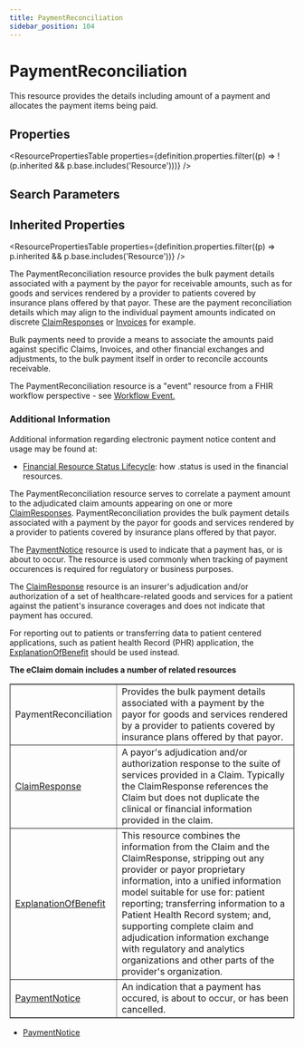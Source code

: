 ```yaml
---
title: PaymentReconciliation
sidebar_position: 104
---
```



# PaymentReconciliation

This resource provides the details including amount of a payment and allocates the payment items being paid.

<Tabs queryString="section">
  <TabItem value="schema" label="Schema" default>

## Properties

<ResourcePropertiesTable
  properties={definition.properties.filter((p) => !(p.inherited && p.base.includes('Resource')))}
/>

## Search Parameters

<SearchParamsTable searchParams={definition.searchParameters} />

## Inherited Properties

<ResourcePropertiesTable properties={definition.properties.filter((p) => p.inherited && p.base.includes('Resource'))} />

  </TabItem>
<TabItem value="usage" label="Usage">
<div> <a name="scope"></a>  <p> The <Link to="/docs/api/fhir/resources/paymentreconciliation">PaymentReconciliation</Link> resource provides the bulk payment details  associated with a payment by the payor for receivable amounts, such as for goods and services rendered by a provider to patients  covered by insurance plans offered by that payor. These are the payment reconciliation details which may align to the individual payment amounts indicated on discrete <a href="/docs/api/fhir/resources/claimresponse">ClaimResponses</a> or <a href="/docs/api/fhir/resources/invoice">Invoices</a> for example. </p> <p> Bulk payments need to provide a means to associate the amounts paid against specific <Link to="/docs/api/fhir/resources/claim">Claims</Link>, <Link to="/docs/api/fhir/resources/invoice">Invoices</Link>,  and other financial exchanges and adjustments, to the bulk payment itself in order to reconcile  accounts receivable. </p> <p>    </p>     <p>The <Link to="/docs/api/fhir/resources/paymentreconciliation">PaymentReconciliation</Link> resource is a "event" resource from a FHIR workflow perspective - see <a href="https://www.hl7.org/fhir/workflow.html#event">Workflow Event.</a></p>  <h3 class="self-link-parent"> Additional Information <a href="https://www.hl7.org/fhir/paymentreconciliation.html#13.9.1.1" title="link to here" class="self-link"></a></h3> <p> Additional information regarding electronic payment notice content and usage may be found at: </p>   <ul> <li><a href="https://www.hl7.org/fhir/financial-module.html#resource-status">Financial Resource Status Lifecycle</a>: how .status is used in the financial resources.</li> </ul>  </div>
</TabItem>
<TabItem value="relationships" label="Relationships">
<div>  <p>  The <Link to="/docs/api/fhir/resources/paymentreconciliation">PaymentReconciliation</Link> resource serves to correlate a payment amount to the adjudicated claim amounts appearing on one or more <a href="/docs/api/fhir/resources/claimresponse">ClaimResponses</a>. <Link to="/docs/api/fhir/resources/paymentreconciliation">PaymentReconciliation</Link> provides the bulk payment details  associated with a payment by the payor for goods and services rendered by a provider to patients  covered by insurance plans offered by that payor. </p>  <p>  The <a href="/docs/api/fhir/resources/paymentnotice">PaymentNotice</a> resource is used to indicate that a payment has, or is about to occur. The resource is used commonly when tracking of payment occurences is required for regulatory or business purposes.  </p>  <p> The <a href="/docs/api/fhir/resources/claimresponse">ClaimResponse</a> resource is an insurer's adjudication and/or authorization of a set of healthcare-related goods and services for a patient against the patient's insurance coverages and does not indicate that payment has occured. </p>  <p>  For reporting out to patients or transferring data to patient centered applications, such as patient health Record (PHR) application, the <a href="/docs/api/fhir/resources/explanationofbenefit">ExplanationOfBenefit</a>   should be used instead. </p>    <p>    <b>The eClaim domain includes a number of related resources</b>   </p>   <table border="1" cellpadding="1" cellspacing="2" frame="box">    <tbody><tr>     <td>PaymentReconciliation</td>     <td>Provides the bulk payment details  associated with a payment by the payor for goods and services rendered by a provider to patients  covered by insurance plans offered by that payor.</td>    </tr>    <tr>     <td><a href="/docs/api/fhir/resources/claimresponse">ClaimResponse</a></td>     <td>A payor's adjudication and/or authorization response to the suite of services provided in a <Link to="/docs/api/fhir/resources/claim">Claim</Link>. Typically the <Link to="/docs/api/fhir/resources/claimresponse">ClaimResponse</Link> references the <Link to="/docs/api/fhir/resources/claim">Claim</Link> but does not duplicate   the clinical or financial information provided in the claim.</td>    </tr>    <tr>     <td><a href="/docs/api/fhir/resources/explanationofbenefit">ExplanationOfBenefit</a></td>     <td>This resource combines the information from the <Link to="/docs/api/fhir/resources/claim">Claim</Link> and the <Link to="/docs/api/fhir/resources/claimresponse">ClaimResponse</Link>, stripping out any provider or payor proprietary information, into a unified information model    suitable for use for: patient reporting; transferring information to a <Link to="/docs/api/fhir/resources/patient">Patient</Link> Health Record system; and, supporting complete claim and adjudication information exchange  with regulatory and analytics organizations and other parts of the provider's organization.     </td>    </tr>    <tr>     <td><a href="/docs/api/fhir/resources/paymentnotice">PaymentNotice</a></td>     <td>An indication that a payment has occured, is about to occur, or has been cancelled.</td>    </tr>   </tbody></table> </div>
</TabItem>

<TabItem value="referencedBy" label="Referenced By">
<ul><li><a href="/docs/api/fhir/resources/paymentnotice">PaymentNotice</a></li></ul>
</TabItem>
</Tabs>
